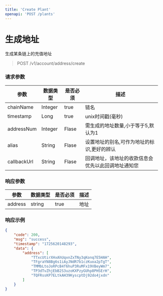 ```yaml
---
title: 'Create Plant'
openapi: 'POST /plants'
---
```


# 生成地址
生成某条链上的充值地址

>POST  /v1/account/address/create


### 请求参数
|  参数   | 数据类型  | 是否必须 | 描述 |
|  ----   | ----    | ----    | ---- |
| chainName  | Integer | true | 链名 |
| timestamp  | Long | true | unix时间戳(毫秒) |
| addressNum  | Integer | Flase | 需生成的地址数量,小于等于5,默认为1 |
| alias  | String | Flase | 设置地址的别名,可作为地址的标识,更好的辨认 |
| callbackUrl  | String | Flase | 回调地址，该地址的收款信息会优先以此回调地址通知您 |

### 响应参数
|  参数   | 数据类型  | 是否必须 | 描述 |
|  ----   | ----    | ----    | ---- |
| address  | string | true | 地址 |


### 响应示例

```json
{
    "code": 200,
    "msg": "success",
    "timestamp": "1725620148293",
    "data": {
        "address": [
            "TTxcUtirXHxAhUqxnZxTNy3qKonq7E5HAH",
            "TFgraYN8Bg6s1iAyJNdR7b1czKuoa2pTgT",
            "TMMbLtoJoRPcB4f6huP3RuMFx19VBeyWm7",
            "TP3dTvZhjEbB2S3uzoKXPzyGUhp8PHSErH",
            "TQFRssKP7ELtkAH39KyscptDj92do4jxdn"
        ]
    }
}
```